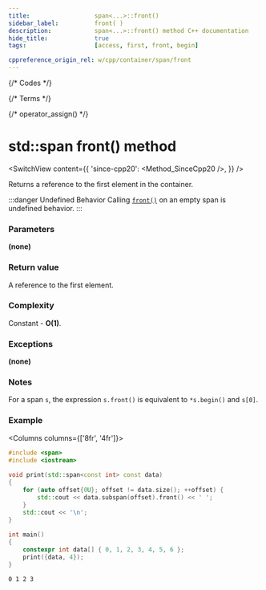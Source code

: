 ```yaml
---
title:					span<...>::front()
sidebar_label:			front( )
description:			span<...>::front() method C++ documentation
hide_title:				true
tags:					[access, first, front, begin]

cppreference_origin_rel: w/cpp/container/span/front
---
```



{/* Codes */}

{/* Terms */}

{/* operator_assign() */}

# std::span front() method

<SwitchView content={{
    'since-cpp20': <Method_SinceCpp20 />,
}} />

Returns a <Tooltip title={Term_ContAlias_Reference}>reference</Tooltip> to the first element in the container.

:::danger Undefined Behavior
Calling [`front()`](#) on an empty span is <Tooltip title={Term_UndefinedBehaviour}>undefined behavior</Tooltip>.
:::

### Parameters

**(none)**

### Return value

A reference to the first element.

### Complexity

Constant - **O(1)**.

### Exceptions

**(none)**

### Notes

For a span `s`, the expression `s.front()` is equivalent to `*s.begin()` and `s[0]`.

### Example

<Columns columns={['8fr', '4fr']}>
<div>

```cpp title='Main.cpp' showLineNumbers
#include <span>
#include <iostream>
 
void print(std::span<const int> const data)
{
    for (auto offset{0U}; offset != data.size(); ++offset) {
        std::cout << data.subspan(offset).front() << ' ';
    }
    std::cout << '\n';
}
 
int main()
{
    constexpr int data[] { 0, 1, 2, 3, 4, 5, 6 };
    print({data, 4});
}
```

</div>
<div>

```plaintext title="Output"
0 1 2 3
```

</div>
</Columns>
